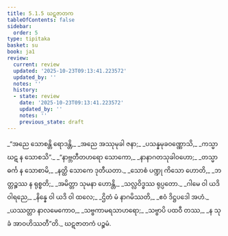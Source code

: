 ```yaml
---
title: 5.1.5 ဃဋဇာတက
tableOfContents: false
sidebar:
  order: 5
type: tipitaka
basket: su
book: ja1
review:
  current: review
  updated: '2025-10-23T09:13:41.223572'
  updated_by: ''
  notes: ''
  history:
  - state: review
    date: '2025-10-23T09:13:41.223572'
    updated_by: ''
    notes: ''
    previous_state: draft
---
```



<ReviewStatus review={frontmatter.review} showDetails={true} />

<HypothesisAnnotation frontmatter={frontmatter} />

<DynamicBreadcrumb />

<Division number="29" book="ja1" e="ch" v="22" p="123">

<Paragraph number="1178" type="verses" book="ja1">
_“အညေ သောစန္တိ ရောဒန္တိ,_  
_အညေ အဿုမုခါ ဇနာ;_  
_ပသန္နမုခဝဏ္ဏောသိ,_  
_ကသ္မာ ဃဋ န သောစသိ”._  

</Paragraph>

</Division>
<Division number="30" book="ja1" e="ch" v="22" p="123">

<Paragraph number="1179" type="verses" book="ja1">
_“နာဗ္ဘတီတဟရော သောကော,_  
_နာနာဂတသုခါဝဟော;_  
_တသ္မာ ဓင်္က န သောစာမိ,_  
_နတ္ထိ သောကေ ဒုတီယတာ._  

</Paragraph>

</Division>
<Division number="31" book="ja1" e="ch" v="22" p="123">

<Paragraph number="1180" type="verses" book="ja1">
_သောစံ ပဏ္ဍု ကိသော ဟောတိ,_  
_ဘတ္တဉ္စဿ န ရုစ္စတိ;_  
_အမိတ္တာ သုမနာ ဟောန္တိ,_  
_သလ္လဝိဒ္ဓဿ ရုပ္ပတော._  

</Paragraph>

</Division>
<Division number="32" book="ja1" e="ch" v="22" p="123">

<Paragraph number="1181" type="verses" book="ja1">
_ဂါမေ ဝါ ယဒိ ဝါရညေ,_  
_နိန္နေ ဝါ ယဒိ ဝါ ထလေ;_  
_ဌိတံ မံ နာဂမိဿတိ,_  
_ဧဝံ ဒိဋ္ဌပဒေါ အဟံ._  

</Paragraph>

</Division>
<Division number="33" book="ja1" e="ch" v="22" p="123">

<Paragraph number="1182" type="verses" book="ja1">
_ယဿတ္တာ နာလမေကောဝ,_  
_သဗ္ဗကာမရသာဟရော;_  
_သဗ္ဗာပိ ပထဝီ တဿ,_  
_န သုခံ အာဝဟိဿတီ”တိ._  


</Paragraph>
</Division>

<Paragraph number="1183" type="center" book="ja1">
ဃဋဇာတကံ ပဉ္စမံ.
</Paragraph>